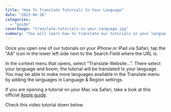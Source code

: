 ```yaml
---
title: "How To Translate Tutorials In Your Language"
date: "2023-06-16"
categories: 
  - "guide"
coverImage: "translate-tutorials-in-your-language.jpg"
summary: "You will learn how to translate our tutorials in your language."
---
```

Once you open one of our tutorials on your iPhone or iPad via Safari, tap the "AA" icon in the lower left side next to the Search Field where the URL is.

In the context menu that opens, select "Translate Website...". There select your language and boom, the tutorial will be translated to your language. You may be able to make more languages available in the Translate menu by adding the languages in Language & Region settings.

If you are opening a tutorial on your Mac via Safari, take a look at this official [Apple guide](https://support.apple.com/en-gb/guide/safari/ibrw646b2ca2/mac).

Check this video tutorial down below.

<YouTube url="https://youtube.com/shorts/tVm-Ho_g9yQ" />

